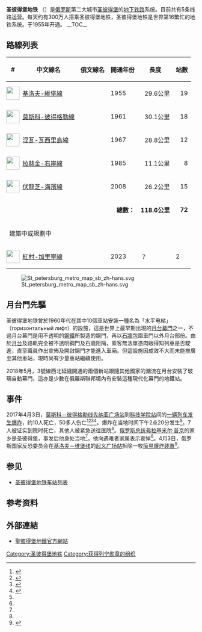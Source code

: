 {{Infobox Public transit
|box_width = auto
|name             = 聖彼得堡地鐵
|image            = Spb_metro_logo.svg
|imagesize        = 100px
|image2           = Metro SPB Collage 2016.png
|imagesize2       = 240px
|caption2         = 聖彼得堡地鐵車站
|native_name      = Петербургский метрополитен<br/>''Peterburgskiy metropoliten''
|locale           = {{RUS}}[[聖彼得堡|聖彼得堡]]及[[列寧格勒州|列寧格勒州]]
|transit_type     = [[地鐵|地鐵]]
|lines            = 5條（9條計劃中）
|stations         = 72個（126個計劃中）
|ridership        = 209萬人次
|annual_ridership = 7.631億人次（2014年）
|chief_executive  = V.A. Garyugin
|headquarters     = 
|website          = {{URL|http://www.metro.spb.ru/}}
|began_operation  = 1955年
|operator         = 聖彼得堡地鐵
|system_length    = {{convert|124.8|km|mi|1|abbr=on}}
|track_gauge      = {{RailGauge|1520mm|lk=on}}
|el               = 850 [[伏特|V]] [[直流電|DC]] [[第三軌供電|第三軌供電]]<ref>{{cite web |author=Andrew Zalmanov as a private person |url=http://spb.metro.ru/facts.html |title=Петербургский метрополитен |website=Spb.metro.ru |date= |accessdate=2012-08-13 |archive-date=2020-04-05 |archive-url=https://web.archive.org/web/20200405063045/http://spb.metro.ru/facts.html |dead-url=no }}</ref>
|average_speed    = {{convert|40|km/h|mph|abbr=on}}
|map              = [[File:Saint_Petersburg_metro_map_ENG.png|450px]]
|map_state        = collapsed
}}
'''圣彼得堡地铁''' （{{lang-rus|Петербу́ргский метрополите́н|Peterburgsky metropoliten}}）是[[俄罗斯|俄罗斯]]第二大城市[[圣彼得堡|圣彼得堡]]的[[地下铁路|地下铁路]]系统。目前共有5条线路运营。每天约有300万人搭乘圣彼得堡地铁，圣彼得堡地铁是世界第16繁忙的地铁系统。于1955年开通。
__TOC__

== 路線列表 ==
{| class="wikitable sortable" style="text-align:center"
|-
!#!!中文線名!!俄文線名!!開通年份!!長度!!站數
|-
| style="font-size:0%"|01[[File:Spb_metro_line1.svg|35px]]
|align=left|[[基洛夫-維堡線|基洛夫-維堡線]]
|{{lang|ru|Кировско-Выборгская линия}}
|1955
|align=right|29.6公里
|align=right|19   
|-  
| style="font-size:0%"|02[[File:Spb_metro_line2.svg|35px]]
|align=left|[[莫斯科-彼得格勒線|莫斯科-彼得格勒線]]
|{{lang|ru|Московско-Петроградская линия}}
|1961
|align=right|30.1公里
|align=right|18   
|-  
| style="font-size:0%"|03[[File:Spb_metro_line3.svg|35px]]
|align=left|[[涅瓦-瓦西里島線|涅瓦-瓦西里島線]]
|{{lang|ru|Невско-Василеостровская линия}}
|1967
|align=right|28.8公里
|align=right|12
|- 
| style="font-size:0%"|04[[File:Spb_metro_line4.svg|35px]]
|align=left|[[拉赫金-右岸線|拉赫金-右岸線]]
|{{lang|ru|Лахтинско-Правобережная линия}}
|1985
|align=right|11.1公里
|align=right|8
|-
| style="font-size:0%"|05[[File:Spb_metro_line5.svg|35px]]
|align=left|[[伏龍芝-海濱線|伏龍芝-海濱線]]
|{{lang|ru|Фрунзенско-Приморская линия}}
|2008
|align=right|26.2公里
|align=right|15
|- class=sortbottom bgcolor=white
|colspan=4 align=right|'''總數：''' 
|align=right|'''118.6公里'''
|align=right|'''72'''  
|-
!colspan=6|建築中或規劃中
|-
| style="font-size:0%"|06[[File:Spb_metro_line6.svg|35px]]
|align=left|[[紅村-加里寧線|紅村-加里寧線]]
|{{lang|ru|Красносельско-Калининская линия}}
|2023
|？
|2
|}
[[File:St_petersburg_metro_map_sb_zh-hans.svg|thumb]]

==月台門先驅==
圣彼得堡地铁曾於1960年代在其中10個車站安裝一種名為「水平电梯」（горизонтальный лифт）的設施，這是世界上最早期出現的[[月台幕門|月台幕門]]之一，不過月台幕門是用不透明的[[鋼鐵|鋼鐵]]所製造的鋼門，再以[[石牆|石牆]]包圍車門以外月台部份。由於[[月台|月台]]及路軌完全被不透明鋼門及石牆阻隔，乘客無法單憑肉眼得知列車是否駛進，直至職員作出宣佈及開啟鋼門才能進入車廂。但這設施因成效不大而未能推廣至其他車站，現時尚有少量車站繼續使用。

2018年5月，3號線西北延綫開通的兩個新站跟隨其他國家的潮流在月台安裝了玻璃自動幕門，這亦是少數在俄羅斯聯邦境內有安裝這種現代化幕門的地鐵站。

==事件==
2017年4月3日，[[莫斯科－彼得格勒线|莫斯科－彼得格勒线]][[先纳亚广场站|先纳亚广场站]]到[[科技学院站|科技学院站]]间的[[2017年圣彼得堡地铁爆炸案|一辆列车发生爆炸]]，约10人死亡，50多人伤亡<ref name=中央社>{{cite web |url=http://www.cna.com.tw/news/firstnews/201704040234-1.aspx |title=俄國聖彼得堡地鐵爆炸 死亡人數升至14人 |work=中央社 |accessdate=2017-04-04 |archive-date=2018-06-29 |archive-url=https://web.archive.org/web/20180629183038/http://www.cna.com.tw/news/firstnews/201704040234-1.aspx |dead-url=no }}</ref><ref>{{cite web|title=St Petersburg metro explosion kills 11 in Russia|url=http://www.bbc.com/news/world-europe-39481770|website=BBC News|accessdate=2017-04-04|date=2017-04-04|archive-date=2020-12-29|archive-url=https://web.archive.org/web/20201229072457/https://www.bbc.com/news/world-europe-39481770|dead-url=no}}</ref><ref>{{cite web|title=11 killed, over 50 injured in St. Petersburg Metro blast (GRAPHIC IMAGES)|url=https://www.rt.com/news/383202-st-petersburg-blast-metro/|website=RT|accessdate=2017-04-04|date=2017-04-03|archive-date=2017-04-09|archive-url=https://web.archive.org/web/20170409002333/https://www.rt.com/news/383202-st-petersburg-blast-metro/|dead-url=no}}</ref><ref name=":0">{{Cite news|url=http://www.cbc.ca/news/world/blast-st-petersburg-russia-metro-1.4052476|title=Deadly blast rocks St. Petersburg subway|work=CBC News|access-date=2017-04-03|archive-date=2020-11-12|archive-url=https://web.archive.org/web/20201112030439/https://www.cbc.ca/news/world/blast-st-petersburg-russia-metro-1.4052476|dead-url=no}}</ref>。爆炸在当地时间下午2点20分发生<ref name=":0" />。7人被证实到院时死亡，其他人被紧急送往医院<ref name=":0" />。[[俄罗斯总统|俄罗斯总统]][[弗拉基米尔·普京|弗拉基米尔·普京]]的家乡是圣彼得堡，事发后他身处当地<ref name=":0" />。他向遇难者家属表示哀悼<ref name=":0" />。4月3日，俄罗斯国家反恐委员会在[[基洛夫－维堡线|基洛夫－维堡线]]的[[起义广场站|起义广场站]]拆除一枚[[简易爆炸装置|简易爆炸装置]]<ref>{{cite web|title=St. Petersburg Metro blast|url=https://www.rt.com/news/383206-blast-metro-petersburg-russia/|website=RT|accessdate=2017-04-04|date=2017-04-03|archive-date=2017-04-03|archive-url=https://web.archive.org/web/20170403201001/https://www.rt.com/news/383206-blast-metro-petersburg-russia/|dead-url=no}}</ref>。

== 参见 ==
* [[圣彼得堡地铁车站列表|圣彼得堡地铁车站列表]]

== 参考资料 ==
{{reflist}}

== 外部連結 ==
* {{ru icon}}[http://metro.spb.ru/ 聖彼得堡地鐵官方網站] {{Wayback|url=http://metro.spb.ru/ |date=20210104033620 }}

{{前蘇聯地區的地鐵系統}}
{{聖彼得堡地鐵}}
[[Category:圣彼得堡地铁|Category:圣彼得堡地铁]]
[[Category:获得列宁勋章的组织|Category:获得列宁勋章的组织]]